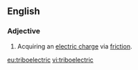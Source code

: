 ==English==
{{wikipedia|triboelectric effect}}
===Adjective===
{{en-adj}}

#{{physics}} Acquiring an [[electric charge]] via [[friction]].

[[eu:triboelectric]]
[[vi:triboelectric]]